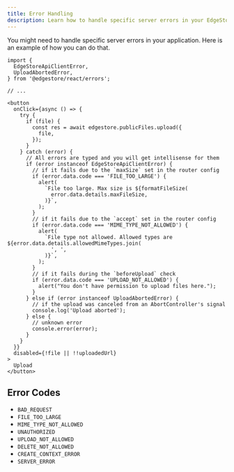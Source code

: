 ```yaml
---
title: Error Handling
description: Learn how to handle specific server errors in your EdgeStore application.
---
```


You might need to handle specific server errors in your application. Here is an example of how you can do that.

```tsx
import {
  EdgeStoreApiClientError,
  UploadAbortedError,
} from '@edgestore/react/errors';

// ...

<button
  onClick={async () => {
    try {
      if (file) {
        const res = await edgestore.publicFiles.upload({
          file,
        });
      }
    } catch (error) {
      // All errors are typed and you will get intellisense for them
      if (error instanceof EdgeStoreApiClientError) {
        // if it fails due to the `maxSize` set in the router config
        if (error.data.code === 'FILE_TOO_LARGE') {
          alert(
            `File too large. Max size is ${formatFileSize(
              error.data.details.maxFileSize,
            )}`,
          );
        }
        // if it fails due to the `accept` set in the router config
        if (error.data.code === 'MIME_TYPE_NOT_ALLOWED') {
          alert(
            `File type not allowed. Allowed types are ${error.data.details.allowedMimeTypes.join(
              ', ',
            )}`,
          );
        }
        // if it fails during the `beforeUpload` check
        if (error.data.code === 'UPLOAD_NOT_ALLOWED') {
          alert("You don't have permission to upload files here.");
        }
      } else if (error instanceof UploadAbortedError) {
        // if the upload was canceled from an AbortController's signal
        console.log('Upload aborted');
      } else {
        // unknown error
        console.error(error);
      }
    }
  }}
  disabled={!file || !!uploadedUrl}
>
  Upload
</button>
```

## Error Codes

- `BAD_REQUEST`
- `FILE_TOO_LARGE`
- `MIME_TYPE_NOT_ALLOWED`
- `UNAUTHORIZED`
- `UPLOAD_NOT_ALLOWED`
- `DELETE_NOT_ALLOWED`
- `CREATE_CONTEXT_ERROR`
- `SERVER_ERROR`
